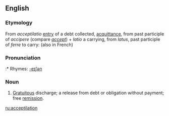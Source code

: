 ==English==

===Etymology===
From {{L.}} ''acceptilatio'' [[entry]] of a debt collected, [[acquittance]], from past participle of ''accipere'' (compare ''[[accept]]'') + ''latio'' a carrying, from ''latus'', past participle of ''ferre'' to carry: (also in French) 

===Pronunciation===
:* Rhymes: [[Rhymes:English:-eɪʃǝn|-eɪʃǝn]]

===Noun===
{{en-noun}}

# {{cattag|civil law}} [[gratuitous|Gratuitous]] discharge; a release from debt or obligation without payment; free [[remission]].

[[ru:acceptilation]]